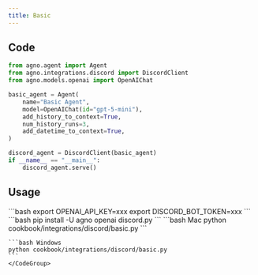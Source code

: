 ```yaml
---
title: Basic
---
```


## Code

```python cookbook/integrations/discord/basic.py
from agno.agent import Agent
from agno.integrations.discord import DiscordClient
from agno.models.openai import OpenAIChat

basic_agent = Agent(
    name="Basic Agent",
    model=OpenAIChat(id="gpt-5-mini"),
    add_history_to_context=True,
    num_history_runs=3,
    add_datetime_to_context=True,
)

discord_agent = DiscordClient(basic_agent)
if __name__ == "__main__":
    discord_agent.serve()
```

## Usage

<Steps>
  <Snippet file="create-venv-step.mdx" />

  <Step title="Set your API keys">
    ```bash
    export OPENAI_API_KEY=xxx
    export DISCORD_BOT_TOKEN=xxx
    ```
  </Step>

  <Step title="Install libraries">
    ```bash
    pip install -U agno openai discord.py
    ```
  </Step>

  <Step title="Run Agent">
    <CodeGroup>
    ```bash Mac
    python cookbook/integrations/discord/basic.py
    ```

    ```bash Windows
    python cookbook/integrations/discord/basic.py
    ```
    </CodeGroup>
  </Step>
</Steps>
